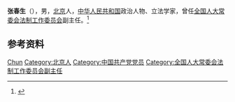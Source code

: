 {{Other uses|other=名为张春生的其他人物|张春生}}

'''张春生'''（{{bd|1941年|}}），男，[[北京市|北京]]人，[[中华人民共和国|中华人民共和国]]政治人物、立法学家，曾任[[全国人民代表大会常务委员会法制工作委员会|全国人大常委会法制工作委员会]]副主任。<ref>{{Cite web|title=四位专家讲述改革与立法的故事|url=http://www.xinhuanet.com/legal/2018-12/24/c_1123893324.htm|accessdate=2020-07-30|work=人民日报海外版|archive-date=2021-03-04|archive-url=https://web.archive.org/web/20210304171106/http://www.xinhuanet.com/legal/2018-12/24/c_1123893324.htm}}</ref>

== 参考资料 ==
{{reflist}}
{{China-poli-bio-stub}}
{{Authority control}}
{{DEFAULTSORT:Zhang张}}
[[Category:张姓|Chun]]
[[Category:北京人|Category:北京人]]
[[Category:中国共产党党员|Category:中国共产党党员]]
[[Category:全国人大常委会法制工作委员会副主任|Category:全国人大常委会法制工作委员会副主任]]